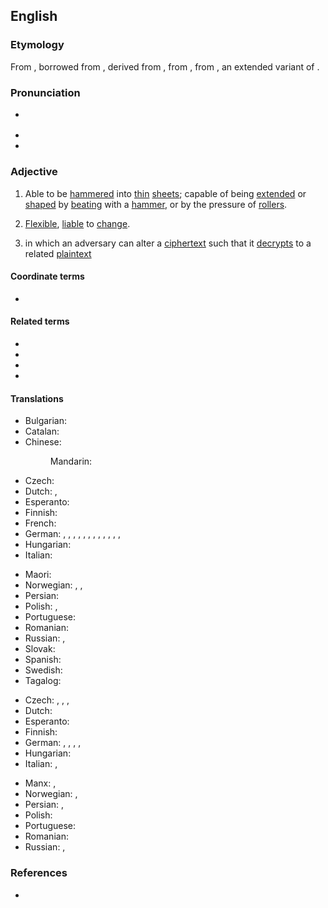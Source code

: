 {{also|malléable}}
==English==

===Etymology===
From {{etyl|frm|en}} {{m|frm|malléable}}, borrowed from {{etyl|LL.|en}} {{m|la|malleābilis}}, derived from {{m|la|malleāre||to hammer}}, from {{m|la|malleus||hammer}}, from {{etyl|ine-pro|en}} {{m|ine-pro|*mal-ni-||crushing}}, an extended variant of {{etyl|ine-pro|en}} {{m|ine-pro|*melH₂-||crush, grind}}.

===Pronunciation===
* {{a|US}} {{IPA|en|/ˈmæli.əbəl/}}
* {{audio|en|en-us-malleable.ogg|Audio (US)}}
* {{hyphenation|en|mal|le|a|ble}}

===Adjective===
{{en-adj}}

# Able to be [[hammer]]ed into [[thin]] [[sheet]]s; capable of being [[extend]]ed or [[shape]]d by [[beat]]ing with a [[hammer]], or by the pressure of [[roller]]s.
# {{lb|en|metaphorical}} [[flexible|Flexible]], [[liable]] to [[change]].
#: {{ux|en|My opinion on the subject is '''malleable'''.}}
# {{lb|en|cryptography|of an algorithm}} in which an adversary can alter a [[ciphertext]] such that it [[decrypts]] to a related [[plaintext]]

====Coordinate terms====
* {{l|en|ductile}}

====Related terms====
* {{l|en|malleability}}
* {{l|en|malleableness}}
* {{l|en|malleably}}
* {{l|en|malleate}}

====Translations====
{{trans-top|able to be hammered into thin sheets}}
* Bulgarian: {{t+|bg|ковък}}
* Catalan: {{t|ca|mal·leable}}
* Chinese:
*: Mandarin: {{t|cmn|可锻造的}}
* Czech: {{t+|cs|kujný}}
* Dutch: {{t|nl|hamerbaar}}, {{t+|nl|smeedbaar}}
* Esperanto: {{t|eo|maleebla}}
* Finnish: {{t+|fi|taottava}}
* French: {{t+|fr|malléable}}
* German: {{t|de|hämmerbar}}, {{t+|de|schmiedbar}}, {{t|de|formbar}}, {{t+|de|verformbar}}, {{t+|de|dehnbar}}, {{t+|de|plastisch}}, {{t+|de|biegsam}}, {{t|de|biegbar}}, {{t+|de|weich}}, {{t+|de|geschmeidig}}, {{t+|de|veränderbar}}, {{t|de|gestaltbar}}, {{t|de|knetbar}}
* Hungarian: {{t|hu|nyújtható}}
* Italian: {{t+|it|malleabile}}
{{trans-mid}}
* Maori: {{t|mi|māngohe }}
* Norwegian: {{t+|no|bøyelig}}, {{t|no|fleksibel}}, {{t+|no|smidig}}
* Persian: {{t|fa|چکش خور|tr=chakosh khor|sc=fa-Arab}}
* Polish: {{t|pl|kowalny|m}}, {{t+|pl|kujny|m}}
* Portuguese: {{t+|pt|maleável}}
* Romanian: {{t+|ro|maleabil}}
* Russian: {{t+|ru|ко́вкий}}, {{t+|ru|пластичный}}
* Slovak: {{t|sk|kujný}}
* Spanish: {{t|es|maleable}}
* Swedish: {{t+|sv|smidbar}}
* Tagalog: {{t|tl|pukpukin}}
{{trans-bottom}}

{{trans-top|liable to change}}
* Czech: {{t|cs|měnitelný|m}}, {{t+|cs|poddajný|m}}, {{t|cs|tvarovatelný|m}}, {{t|cs|tvárný|m}}
* Dutch: {{t+|nl|kneedbaar}}
* Esperanto: {{t|eo|ŝanĝebla}}
* Finnish: {{t|fi|mukautuvainen}}
* German: {{t+|de|veränderlich}}, {{t+|de|flexibel}}, {{t|de|formbar}}, {{t+|de|dehnbar}}, {{t+|de|beeinflußbar}}
* Hungarian: {{t+|hu|képlékeny}}
* Italian: {{t+|it|malleabile}}, {{t+|it|forgiabile}}
{{trans-mid}}
* Manx: {{t|gv|so-lhoobagh}}, {{t|gv|so-chummeydagh}}
* Norwegian: {{t|no|fleksibel}}, {{t+|no|smidig}}
* Persian: {{t+|fa|قابل انعطاف|tr=ghabel-e en'etaf|sc=fa-Arab}}, {{t|fa|انعطاف پذیر|tr=en'etaf pazir|sc=fa-Arab}}
* Polish: {{t+|pl|podatny|m}}
* Portuguese: {{t+|pt|maleável}}
* Romanian: {{t+|ro|maleabil}}
* Russian: {{t+|ru|пода́тливый}}, {{t+|ru|восприимчивый}}
{{trans-bottom}}

===References===
* {{R:Webster 1913}}
